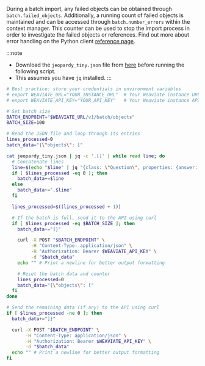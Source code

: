 

<Tabs className="code" groupId="languages">
<TabItem value="py" label="Python">

  <FilteredTextBlock
    text={PyCode}
    startMarker="# Import"
    endMarker="# END Import"
    language="py"
    title="quickstart_import.py"
  />


During a batch import, any failed objects can be obtained through `batch.failed_objects`. Additionally, a running count of failed objects is maintained and can be accessed through `batch.number_errors` within the context manager. This counter can be used to stop the import process in order to investigate the failed objects or references. Find out more about error handling on the Python client [reference page](/weaviate/client-libraries/python/notes-best-practices#error-handling).

</TabItem>

<TabItem value="ts" label="JavaScript/TypeScript">

<FilteredTextBlock
  text={TSCode}
  startMarker="// Import"
  endMarker="// END Import"
  language="ts"
  title="quickstart_import.ts"
/>

</TabItem>

<TabItem value="go" label="Go">
<FilteredTextBlock
  text={GoCode}
  startMarker="// Import"
  endMarker="// END Import"
  language="goraw"
  title="quickstart/2_2_import/main.go"
/>
</TabItem>

<TabItem value="java6" label="Java v6 (Beta)">
<FilteredTextBlock
  text={JavaV6Code}
  startMarker="// START Import"
  endMarker="// END Import"
  language="java"
/>
</TabItem>

<TabItem value="java" label="Java">
<FilteredTextBlock
  text={JavaCode}
  startMarker="// START Import"
  endMarker="// END Import"
  language="javaraw"
  title="quickstart/Import.java"
/>
</TabItem>
  <TabItem value="csharp" label="C# (Beta)">
    <FilteredTextBlock
      text={CSharpCode}
      startMarker="// START Import"
      endMarker="// END Import"
      language="csharp"
    />
  </TabItem>

<TabItem value="curl" label="Curl">

:::note
- Download the `jeopardy_tiny.json` file from [here](https://raw.githubusercontent.com/weaviate-tutorials/quickstart/main/data/jeopardy_tiny.json) before running the following script.
- This assumes you have `jq` installed.
:::

```bash
# Best practice: store your credentials in environment variables
# export WEAVIATE_URL="YOUR_INSTANCE_URL"  # Your Weaviate instance URL
# export WEAVIATE_API_KEY="YOUR_API_KEY"   # Your Weaviate instance API key

# Set batch size
BATCH_ENDPOINT="$WEAVIATE_URL/v1/batch/objects"
BATCH_SIZE=100

# Read the JSON file and loop through its entries
lines_processed=0
batch_data="{\"objects\": ["

cat jeopardy_tiny.json | jq -c '.[]' | while read line; do
  # Concatenate lines
  line=$(echo "$line" | jq "{class: \"Question\", properties: {answer: .Answer, question: .Question, category: .Category}}")
  if [ $lines_processed -eq 0 ]; then
    batch_data+=$line
  else
    batch_data+=",$line"
  fi

  lines_processed=$((lines_processed + 1))

  # If the batch is full, send it to the API using curl
  if [ $lines_processed -eq $BATCH_SIZE ]; then
    batch_data+="]}"

    curl -X POST "$BATCH_ENDPOINT" \
         -H "Content-Type: application/json" \
         -H "Authorization: Bearer $WEAVIATE_API_KEY" \
         -d "$batch_data"
    echo "" # Print a newline for better output formatting

    # Reset the batch data and counter
    lines_processed=0
    batch_data="{\"objects\": ["
  fi
done

# Send the remaining data (if any) to the API using curl
if [ $lines_processed -ne 0 ]; then
  batch_data+="]}"

  curl -X POST "$BATCH_ENDPOINT" \
       -H "Content-Type: application/json" \
       -H "Authorization: Bearer $WEAVIATE_API_KEY" \
       -d "$batch_data"
  echo "" # Print a newline for better output formatting
fi
```

</TabItem>
</Tabs>
